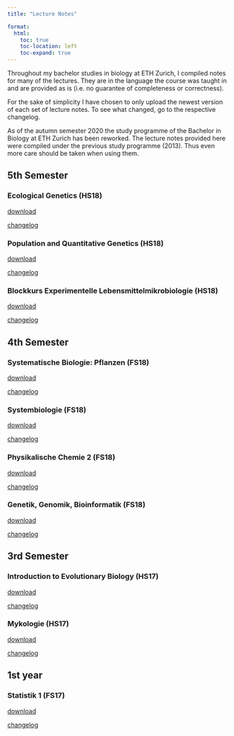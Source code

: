 ```yaml
---
title: "Lecture Notes"

format:
  html:
    toc: true
    toc-location: left
    toc-expand: true
---
```


Throughout my bachelor studies in biology at ETH Zurich, I compiled notes for
many of the lectures.
They are in the language the course was taught in and are provided as is
(i.e. no guarantee of completeness or correctness).

:::{.callout-note}
For the sake of simplicity I have chosen to only upload the newest version of
each set of lecture notes. To see what changed, go to the respective changelog.
:::

:::{.callout-warning}
As of the autumn semester 2020 the study programme of the Bachelor in Biology
at ETH Zurich has been reworked. The lecture notes provided here were compiled
under the previous study programme (2013).
Thus even more care should be taken when using them.
:::

## 5th Semester

### Ecological Genetics (HS18)

[download](/files/lecture_notes/ecol_gen_ebert_v1-1.pdf){.external target="_blank"}

[changelog](/lecture_notes/ecol_gen.qmd)

### Population and Quantitative Genetics (HS18)

[download](/files/lecture_notes/pop_gen_ebert_v1-2.pdf){.external target="_blank"}

[changelog](/lecture_notes/pop_gen.qmd)

### Blockkurs Experimentelle Lebensmittelmikrobiologie (HS18)

[download](/files/lecture_notes/lmmb_mettier-ebert_v1-1.pdf){.external target="_blank"}

[changelog](/lecture_notes/lmmb.qmd)

## 4th Semester

### Systematische Biologie: Pflanzen (FS18)

[download](/files/lecture_notes/plant_sys_ebert_v1.pdf){.external target="_blank"}

[changelog](/lecture_notes/plant_sys.qmd)

### Systembiologie (FS18)

[download](/files/lecture_notes/systems_bio_mettier-ebert_v1-3.pdf){.external target="_blank"}

[changelog](/lecture_notes/systems_bio.qmd)

### Physikalische Chemie 2 (FS18)

[download](/files/lecture_notes/phys_chem_2_ebert_v1.pdf){.external target="_blank"}

[changelog](/lecture_notes/phys_chem_2.qmd)

### Genetik, Genomik, Bioinformatik (FS18)

[download](/files/lecture_notes/ggb_ebert_v1-1.pdf){.external target="_blank"}

[changelog](/lecture_notes/ggb.qmd)

## 3rd Semester

### Introduction to Evolutionary Biology (HS17)

[download](/files/lecture_notes/evolution_ebert_v1-3.pdf){.external target="_blank"}

[changelog](/lecture_notes/evolution.qmd)

### Mykologie (HS17)

[download](/files/lecture_notes/mycology_ebert_v1-1.pdf){.external target="_blank"}

[changelog](/lecture_notes/mycology.qmd)

## 1st year

### Statistik 1 (FS17)

[download](/files/lecture_notes/statistics_1_ebert_v7.pdf){.external target="_blank"}

[changelog](/lecture_notes/statistics_1.qmd)
